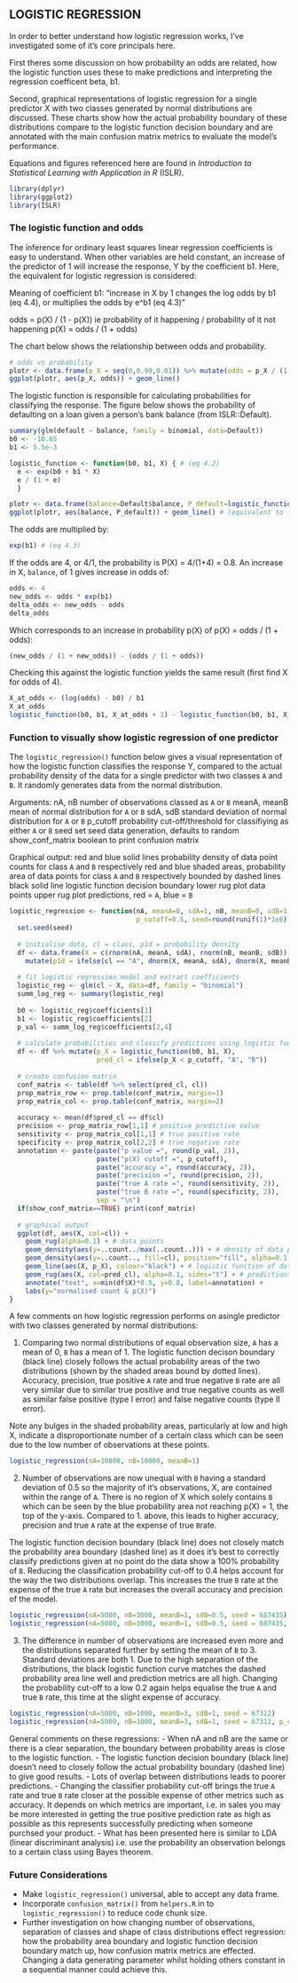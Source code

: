## LOGISTIC REGRESSION

In order to better understand how logistic regression works, I've investigated some of it's core principals here.

First theres some discussion on how probability an odds are related, how the logistic function uses these to make predictions and interpreting the regression coefficent beta, b1.

Second, graphical representations of logistic regression for a single predictor X with two classes generated by normal distributions are discussed. These charts show how the actual probability boundary of these distributions compare to the logistic function decision boundary and are annotated with the main confusion matrix metrics to evaluate the model's performance.

Equations and figures referenced here are found in *Introduction to Statistical Learning with Application in R* (ISLR).

```r
library(dplyr)
library(ggplot2)
library(ISLR)
```

### The logistic function and odds

The inference for ordinary least squares linear regression coefficients is easy to understand. When other variables are held constant, an increase of the predictor of 1 will increase the response, Y by the coefficient b1. Here, the equivalent for logistic regression is considered:

Meaning of coefficient b1: "increase in X by 1 changes the log odds by b1 (eq 4.4), or multiplies the odds by e^b1 (eq 4.3)"

odds = p(X) / (1 - p(X)) ie probability of it happening / probability of it not happening
p(X) = odds / (1 + odds)

The chart below shows the relationship between odds and probability.
```r
# odds vs probability
plotr <- data.frame(p_X = seq(0,0.99,0.01)) %>% mutate(odds = p_X / (1 - p_X)) 
ggplot(plotr, aes(p_X, odds)) + geom_line()
```

The logistic function is responsible for calculating probabilities for classifying the response. The figure below shows the probability of defaulting on a loan given a person's bank balance (from ISLR::Default).
```r
summary(glm(default ~ balance, family = binomial, data=Default))
b0 <- -10.65
b1 <- 5.5e-3

logistic_function <- function(b0, b1, X) { # (eq 4.2)
  e <- exp(b0 + b1 * X)
  e / (1 + e)
  } 

plotr <- data.frame(balance=Default$balance, P_default=logistic_function(b0=b0, b1=b1, Default$balance))
ggplot(plotr, aes(balance, P_default)) + geom_line() # (equivalent to fig 4.2)
```

The odds are multiplied by:
```r
exp(b1) # (eq 4.3)
```

If the odds are 4, or 4/1, the probability is P(X) = 4/(1+4) = 0.8. An increase in X, `balance`, of 1 gives increase in odds of:
```r
odds <- 4
new_odds <- odds * exp(b1)
delta_odds <- new_odds - odds
delta_odds
```

Which corresponds to an increase in probability p(X) of p(X) = odds / (1 + odds):
```r
(new_odds / (1 + new_odds)) - (odds / (1 + odds))
```

Checking this against the logistic function yields the same result (first find X for odds of 4).
```r
X_at_odds <- (log(odds) - b0) / b1
X_at_odds
logistic_function(b0, b1, X_at_odds + 1) - logistic_function(b0, b1, X_at_odds) 
```

### Function to visually show logistic regression of one predictor

The `logistic_regression()` function below gives a visual representation of how the logistic function classifies the response Y, compared to the actual probability density of the data for a single predictor with two classes `A` and `B`. It randomly generates data from the normal distribution.

Arguments:
nA, nB            number of observations classed as `A` or `B`
meanA, meanB      mean of normal distribution for `A` or `B`
sdA, sdB          standard deviation of normal distribution for `A` or `B`
p_cutoff          probability cut-off/threshold for classifiying as either `A` or `B`
seed              set seed data generation, defaults to random
show_conf_matrix  boolean to print confusion matrix

Graphical output:
red and blue solid lines    probability density of data point counts for class `A` and `B` respectively
red and blue shaded areas,  probability area of data points for class `A` and `B` respectively
  bounded by dashed lines
black solid line            logistic function decision boundary
lower rug plot              data points
upper rug plot              predictions, red = `A`, blue = `B`
```r
logistic_regression <- function(nA, meanA=0, sdA=1, nB, meanB=0, sdB=1, 
                                p_cutoff=0.5, seed=round(runif(1)*1e6), show_conf_matrix=TRUE){
  set.seed(seed)
  
  # initialise data, cl = class, p1d = probability density
  df <- data.frame(X = c(rnorm(nA, meanA, sdA), rnorm(nB, meanB, sdB)), cl = c(rep("A", nA), rep("B", nB))) %>% 
    mutate(p1d = ifelse(cl == "A", dnorm(X, meanA, sdA), dnorm(X, meanB, sdB)))
  
  # fit logistic regression model and extract coefficients
  logistic_reg <- glm(cl ~ X, data=df, family = "binomial")
  summ_log_reg <- summary(logistic_reg)
  
  b0 <- logistic_reg$coefficients[1]
  b1 <- logistic_reg$coefficients[2]
  p_val <- summ_log_reg$coefficients[2,4]
  
  # calculate probabilities and classify predictions using logistic function
  df <- df %>% mutate(p_X = logistic_function(b0, b1, X),
                      pred_cl = ifelse(p_X < p_cutoff, "A", "B"))
  
  # create confusion matrix
  conf_matrix <- table(df %>% select(pred_cl, cl))
  prop_matrix_row <- prop.table(conf_matrix, margin=1)
  prop_matrix_col <- prop.table(conf_matrix, margin=2)
  
  accuracy <- mean(df$pred_cl == df$cl)
  precision <- prop_matrix_row[1,1] # positive predictive value
  sensitivity <- prop_matrix_col[1,1] # true positive rate
  specificity <- prop_matrix_col[2,2] # true negative rate
  annotation <- paste(paste("p value =", round(p_val, 2)),
                      paste("p(X) cutoff =", p_cutoff),
                      paste("accuracy =", round(accuracy, 2)),
                      paste("precision =", round(precision, 2)),
                      paste("true A rate =", round(sensitivity, 2)),
                      paste("true B rate =", round(specificity, 2)),
                      sep = "\n")
  if(show_conf_matrix==TRUE) print(conf_matrix)
  
  # graphical output
  ggplot(df, aes(X, col=cl)) + 
    geom_rug(alpha=0.1) + # data points
    geom_density(aes(y=..count../max(..count..))) + # density of data point counts
    geom_density(aes(y=..count.., fill=cl), position="fill", alpha=0.1, linetype=2) + # prob. area of data points
    geom_line(aes(X, p_X), colour="black") + # logistic function of data points
    geom_rug(aes(X, col=pred_cl), alpha=0.1, sides="t") + # predictions
    annotate("text", x=min(df$X)*0.5, y=0.8, label=annotation) +
    labs(y="normalised count & p(X)")
}
```

A few comments on how logistic regression performs on asingle predictor with two classes generated by normal distributions:

1. Comparing two normal distributions of equal observation size, `A` has a mean of 0, `B` has a mean of 1. The logistic function decison boundary (black line) closely follows the actual probability areas of the two distributions (shown by the shaded areas bound by dotted lines). Accuracy, precision, true positive `A` rate and true negative `B` rate are all very similar due to similar true positive and true negative counts as well as similar false positive (type I error) and false negative counts (type II error).

Note any bulges in the shaded probability areas, particularly at low and high X, indicate a disproportionate number of a certain class which can be seen due to the low number of observations at these points.
```r
logistic_regression(nA=10000, nB=10000, meanB=1)
```

2. Number of observations are now unequal with `B` having a standard deviation of 0.5 so the majority of it's observations, X, are contained within the range of `A`. There is no region of X which solely contains `B` which can be seen by the blue probability area not reaching p(X) = 1, the top of the y-axis. Compared to 1. above, this leads to higher accuracy, precision and true `A` rate at the expense of true `B`rate.

The logistic function decision boundary (black line) does not closely match the probability area boundary (dashed line) as it does it's best to correctly classify predictions given at no point do the data show a 100% probability of `B`. Reducing the classification probability cut-off to 0.4 helps account for the way the two distributions overlap. This increases the true `B` rate at the expense of the true `A` rate but increases the overall accuracy and precision of the model.
```r
logistic_regression(nA=5000, nB=3000, meanB=1, sdB=0.5, seed = 687435)
logistic_regression(nA=5000, nB=3000, meanB=1, sdB=0.5, seed = 687435, p_cutoff = 0.4)
```

3. The difference in number of observations are increased even more and the distributions separated further by setting the mean of `B` to 3. Standard deviations are both 1. Due to the high separation of the distributions, the black logistic function curve matches the dashed probability area line well and prediction metrics are all high. Changing the probability cut-off to a low 0.2 again helps equalise the true `A` and true `B` rate, this time at the slight expense of accuracy. 
```r
logistic_regression(nA=5000, nB=1000, meanB=3, sdB=1, seed = 67312)
logistic_regression(nA=5000, nB=1000, meanB=3, sdB=1, seed = 67312, p_cutoff = 0.2)
```

General comments on these regressions:
- When nA and nB are the same or there is a clear separation, the boundary between probability areas is close to the logistic function.
- The logistic function decision boundary (black line) doesn't need to closely follow the actual probability boundary (dashed line) to give good results.
- Lots of overlap between distributions leads to poorer predictions.
- Changing the classifier probability cut-off brings the true `A` rate and true `B` rate closer at the possible expense of other metrics such as accuracy. It depends on which metrics are important, i.e. in sales you may be more interested in getting the true positive prediction rate as high as possible as this represents successfully predicting when someone purchsed your product.
- What has been presented here is similar to LDA (linear discriminant analysis) i.e. use the probability an observation belongs to a certain class using Bayes theorem.

### Future Considerations

- Make `logistic_regression()` universal, able to accept any data frame.
- Incorporate `confusion_matrix()` from `helpers.R` in to `logistic_regression()` to reduce code chunk size.
- Further investigation on how changing number of observations, separation of classes and shape of class distributions effect regression: how the probability area boundary and logistic function decision boundary match up, how confusion matrix metrics are effected. Changing a data generating parameter whilst holding others constant in a sequential manner could achieve this.